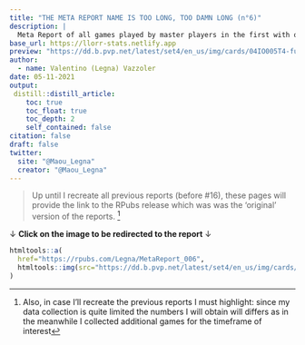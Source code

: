 ```yaml
---
title: "THE META REPORT NAME IS TOO LONG, TOO DAMN LONG (n°6)"
description: |
  Meta Report of all games played by master players in the first with of Guardian of the Ancient Included package plotly for the new plot
base_url: https://llorr-stats.netlify.app  
preview: "https://dd.b.pvp.net/latest/set4/en_us/img/cards/04IO005T4-full.png"
author:
  - name: Valentino (Legna) Vazzoler
date: 05-11-2021
output:
 distill::distill_article:
    toc: true
    toc_float: true
    toc_depth: 2
    self_contained: false
citation: false
draft: false
twitter:
  site: "@Maou_Legna"
  creator: "@Maou_Legna"
---
```


> Up until I recreate all previous reports (before #16), these pages will provide the link to the RPubs release which was was the 'original' version of the reports. [^1]

<aside>
$\downarrow$ **Click on the image to be redirected to the report** $\downarrow$
```r
htmltools::a(
  href="https://rpubs.com/Legna/MetaReport_006",
  htmltools::img(src="https://dd.b.pvp.net/latest/set4/en_us/img/cards/04IO005T4-full.png")
)
```
</aside>


[^1]: Also, in case I'll recreate the previous reports I must highlight: since my data collection is quite limited the numbers I will obtain will differs as in the meanwhile I collected additional games for the timeframe of interest
